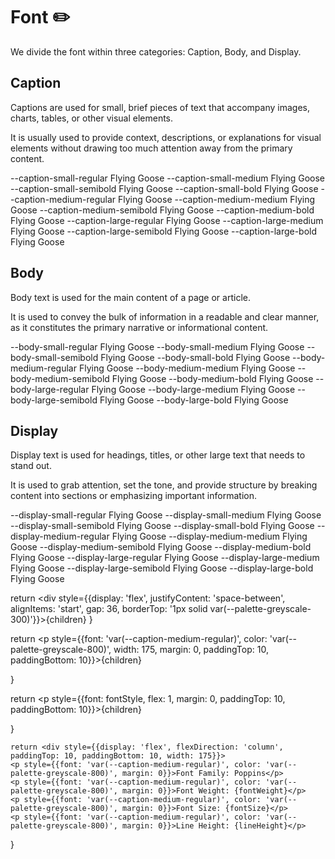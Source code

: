  
<Meta title="Foundation/Font" />
 
# Font ✏️

We divide the font within three categories: Caption, Body, and Display.

## Caption

Captions are used for small, brief pieces of text that accompany images, charts, tables, or other visual elements.

It is usually used to provide context, descriptions, or explanations for visual elements without drawing too much attention away from the primary content.

<Unstyled>
<TextWrapper>
  <TypeWrapper>--caption-small-regular</TypeWrapper>
  <TextDetails fontWeight={400} fontSize="10px" lineHeight="1.5"/>
  <ExampleTextWrapper fontStyle='var(--caption-small-regular)'>Flying Goose</ExampleTextWrapper>
</TextWrapper>
<TextWrapper>
  <TypeWrapper>--caption-small-medium</TypeWrapper>
  <TextDetails fontWeight={500} fontSize="10px" lineHeight="1.5"/>
  <ExampleTextWrapper fontStyle='var(--caption-small-medium)'>Flying Goose</ExampleTextWrapper>
</TextWrapper>
<TextWrapper>
  <TypeWrapper>--caption-small-semibold</TypeWrapper>
  <TextDetails fontWeight={600} fontSize="10px" lineHeight="1.5"/>
  <ExampleTextWrapper fontStyle='var(--caption-small-semibold)'>Flying Goose</ExampleTextWrapper>
</TextWrapper>
<TextWrapper>
  <TypeWrapper>--caption-small-bold</TypeWrapper>
  <TextDetails fontWeight={700} fontSize="10px" lineHeight="1.5"/>
  <ExampleTextWrapper fontStyle='var(--caption-small-bold)'>Flying Goose</ExampleTextWrapper>
</TextWrapper>
<TextWrapper>
  <TypeWrapper>--caption-medium-regular</TypeWrapper>
  <TextDetails fontWeight={400} fontSize="11px" lineHeight="1.5"/>
  <ExampleTextWrapper fontStyle='var(--caption-medium-regular)'>Flying Goose</ExampleTextWrapper>
</TextWrapper>
<TextWrapper>
  <TypeWrapper>--caption-medium-medium</TypeWrapper>
  <TextDetails fontWeight={500} fontSize="11px" lineHeight="1.5"/>
  <ExampleTextWrapper fontStyle='var(--caption-medium-medium)'>Flying Goose</ExampleTextWrapper>
</TextWrapper>
<TextWrapper>
  <TypeWrapper>--caption-medium-semibold</TypeWrapper>
  <TextDetails fontWeight={600} fontSize="11px" lineHeight="1.5"/>
  <ExampleTextWrapper fontStyle='var(--caption-medium-semibold)'>Flying Goose</ExampleTextWrapper>
</TextWrapper>
<TextWrapper>
  <TypeWrapper>--caption-medium-bold</TypeWrapper>
  <TextDetails fontWeight={700} fontSize="11px" lineHeight="1.5"/>
  <ExampleTextWrapper fontStyle='var(--caption-medium-bold)'>Flying Goose</ExampleTextWrapper>
</TextWrapper>
<TextWrapper>
  <TypeWrapper>--caption-large-regular</TypeWrapper>
  <TextDetails fontWeight={400} fontSize="12px" lineHeight="1.5"/>
  <ExampleTextWrapper fontStyle='var(--caption-large-regular)'>Flying Goose</ExampleTextWrapper>
</TextWrapper>
<TextWrapper>
  <TypeWrapper>--caption-large-medium</TypeWrapper>
  <TextDetails fontWeight={500} fontSize="12px" lineHeight="1.5"/>
  <ExampleTextWrapper fontStyle='var(--caption-large-medium)'>Flying Goose</ExampleTextWrapper>
</TextWrapper>
<TextWrapper>
  <TypeWrapper>--caption-large-semibold</TypeWrapper>
  <TextDetails fontWeight={600} fontSize="12px" lineHeight="1.5"/>
  <ExampleTextWrapper fontStyle='var(--caption-large-semibold)'>Flying Goose</ExampleTextWrapper>
</TextWrapper>
<TextWrapper>
  <TypeWrapper>--caption-large-bold</TypeWrapper>
  <TextDetails fontWeight={700} fontSize="12px" lineHeight="1.5"/>
  <ExampleTextWrapper fontStyle='var(--caption-large-bold)'>Flying Goose</ExampleTextWrapper>
</TextWrapper>
</Unstyled>

## Body

Body text is used for the main content of a page or article.

It is used to convey the bulk of information in a readable and clear manner, as it constitutes the primary narrative or informational content.

<Unstyled>
<TextWrapper>
  <TypeWrapper>--body-small-regular</TypeWrapper>
  <TextDetails fontWeight={400} fontSize="14px" lineHeight="1.5"/>
  <ExampleTextWrapper fontStyle='var(--body-small-regular)'>Flying Goose</ExampleTextWrapper>
</TextWrapper>
<TextWrapper>
  <TypeWrapper>--body-small-medium</TypeWrapper>
  <TextDetails fontWeight={500} fontSize="14px" lineHeight="1.5"/>
  <ExampleTextWrapper fontStyle='var(--body-small-medium)'>Flying Goose</ExampleTextWrapper>
</TextWrapper>
<TextWrapper>
  <TypeWrapper>--body-small-semibold</TypeWrapper>
  <TextDetails fontWeight={600} fontSize="14px" lineHeight="1.5"/>
  <ExampleTextWrapper fontStyle='var(--body-small-semibold)'>Flying Goose</ExampleTextWrapper>
</TextWrapper>
<TextWrapper>
  <TypeWrapper>--body-small-bold</TypeWrapper>
  <TextDetails fontWeight={700} fontSize="14px" lineHeight="1.5"/>
  <ExampleTextWrapper fontStyle='var(--body-small-bold)'>Flying Goose</ExampleTextWrapper>
</TextWrapper>
<TextWrapper>
  <TypeWrapper>--body-medium-regular</TypeWrapper>
  <TextDetails fontWeight={400} fontSize="16px" lineHeight="1.5"/>
  <ExampleTextWrapper fontStyle='var(--body-medium-regular)'>Flying Goose</ExampleTextWrapper>
</TextWrapper>
<TextWrapper>
  <TypeWrapper>--body-medium-medium</TypeWrapper>
  <TextDetails fontWeight={500} fontSize="16px" lineHeight="1.5"/>
  <ExampleTextWrapper fontStyle='var(--body-medium-medium)'>Flying Goose</ExampleTextWrapper>
</TextWrapper>
<TextWrapper>
  <TypeWrapper>--body-medium-semibold</TypeWrapper>
  <TextDetails fontWeight={600} fontSize="16px" lineHeight="1.5"/>
  <ExampleTextWrapper fontStyle='var(--body-medium-semibold)'>Flying Goose</ExampleTextWrapper>
</TextWrapper>
<TextWrapper>
  <TypeWrapper>--body-medium-bold</TypeWrapper>
  <TextDetails fontWeight={700} fontSize="16px" lineHeight="1.5"/>
  <ExampleTextWrapper fontStyle='var(--body-medium-bold)'>Flying Goose</ExampleTextWrapper>
</TextWrapper>
<TextWrapper>
  <TypeWrapper>--body-large-regular</TypeWrapper>
  <TextDetails fontWeight={400} fontSize="20px" lineHeight="1.5"/>
  <ExampleTextWrapper fontStyle='var(--body-large-regular)'>Flying Goose</ExampleTextWrapper>
</TextWrapper>
<TextWrapper>
  <TypeWrapper>--body-large-medium</TypeWrapper>
  <TextDetails fontWeight={500} fontSize="20px" lineHeight="1.5"/>
  <ExampleTextWrapper fontStyle='var(--body-large-medium)'>Flying Goose</ExampleTextWrapper>
</TextWrapper>
<TextWrapper>
  <TypeWrapper>--body-large-semibold</TypeWrapper>
  <TextDetails fontWeight={600} fontSize="20px" lineHeight="1.5"/>
  <ExampleTextWrapper fontStyle='var(--body-large-semibold)'>Flying Goose</ExampleTextWrapper>
</TextWrapper>
<TextWrapper>
  <TypeWrapper>--body-large-bold</TypeWrapper>
  <TextDetails fontWeight={700} fontSize="20px" lineHeight="1.5"/>
  <ExampleTextWrapper fontStyle='var(--body-large-bold)'>Flying Goose</ExampleTextWrapper>
</TextWrapper>
</Unstyled>

## Display

Display text is used for headings, titles, or other large text that needs to stand out.

It is used to grab attention, set the tone, and provide structure by breaking content into sections or emphasizing important information.

<Unstyled>
<TextWrapper>
  <TypeWrapper>--display-small-regular</TypeWrapper>
  <TextDetails fontWeight={400} fontSize="24px" lineHeight="1.5"/>
  <ExampleTextWrapper fontStyle='var(--display-small-regular)'>Flying Goose</ExampleTextWrapper>
</TextWrapper>
<TextWrapper>
  <TypeWrapper>--display-small-medium</TypeWrapper>
  <TextDetails fontWeight={500} fontSize="24px" lineHeight="1.5"/>
  <ExampleTextWrapper fontStyle='var(--display-small-medium)'>Flying Goose</ExampleTextWrapper>
</TextWrapper>
<TextWrapper>
  <TypeWrapper>--display-small-semibold</TypeWrapper>
  <TextDetails fontWeight={600} fontSize="24px" lineHeight="1.5"/>
  <ExampleTextWrapper fontStyle='var(--display-small-semibold)'>Flying Goose</ExampleTextWrapper>
</TextWrapper>
<TextWrapper>
  <TypeWrapper>--display-small-bold</TypeWrapper>
  <TextDetails fontWeight={700} fontSize="24px" lineHeight="1.5"/>
  <ExampleTextWrapper fontStyle='var(--display-small-bold)'>Flying Goose</ExampleTextWrapper>
</TextWrapper>
<TextWrapper>
  <TypeWrapper>--display-medium-regular</TypeWrapper>
  <TextDetails fontWeight={400} fontSize="32px" lineHeight="1.5"/>
  <ExampleTextWrapper fontStyle='var(--display-medium-regular)'>Flying Goose</ExampleTextWrapper>
</TextWrapper>
<TextWrapper>
  <TypeWrapper>--display-medium-medium</TypeWrapper>
  <TextDetails fontWeight={500} fontSize="32px" lineHeight="1.5"/>
  <ExampleTextWrapper fontStyle='var(--display-medium-medium)'>Flying Goose</ExampleTextWrapper>
</TextWrapper>
<TextWrapper>
  <TypeWrapper>--display-medium-semibold</TypeWrapper>
  <TextDetails fontWeight={600} fontSize="32px" lineHeight="1.5"/>
  <ExampleTextWrapper fontStyle='var(--display-medium-semibold)'>Flying Goose</ExampleTextWrapper>
</TextWrapper>
<TextWrapper>
  <TypeWrapper>--display-medium-bold</TypeWrapper>
  <TextDetails fontWeight={700} fontSize="32px" lineHeight="1.5"/>
  <ExampleTextWrapper fontStyle='var(--display-medium-bold)'>Flying Goose</ExampleTextWrapper>
</TextWrapper>
<TextWrapper>
  <TypeWrapper>--display-large-regular</TypeWrapper>
  <TextDetails fontWeight={400} fontSize="40px" lineHeight="1.5"/>
  <ExampleTextWrapper fontStyle='var(--display-large-regular)'>Flying Goose</ExampleTextWrapper>
</TextWrapper>
<TextWrapper>
  <TypeWrapper>--display-large-medium</TypeWrapper>
  <TextDetails fontWeight={500} fontSize="40px" lineHeight="1.5"/>
  <ExampleTextWrapper fontStyle='var(--display-large-medium)'>Flying Goose</ExampleTextWrapper>
</TextWrapper>
<TextWrapper>
  <TypeWrapper>--display-large-semibold</TypeWrapper>
  <TextDetails fontWeight={600} fontSize="40px" lineHeight="1.5"/>
  <ExampleTextWrapper fontStyle='var(--display-large-semibold)'>Flying Goose</ExampleTextWrapper>
</TextWrapper>
<TextWrapper>
  <TypeWrapper>--display-large-bold</TypeWrapper>
  <TextDetails fontWeight={700} fontSize="40px" lineHeight="1.5"/>
  <ExampleTextWrapper fontStyle='var(--display-large-bold)'>Flying Goose</ExampleTextWrapper>
</TextWrapper>
</Unstyled>

return <div style={{display: 'flex', justifyContent: 'space-between', alignItems: 'start', gap: 36, borderTop: '1px solid var(--palette-greyscale-300)'}}>{children}</div>
}

return <p style={{font: 'var(--caption-medium-regular)', color: 'var(--palette-greyscale-800)', width: 175, margin: 0, paddingTop: 10, paddingBottom: 10}}>{children}</p>
}

return <p style={{font: fontStyle, flex: 1, margin: 0, paddingTop: 10, paddingBottom: 10}}>{children}</p>
}

    return <div style={{display: 'flex', flexDirection: 'column', paddingTop: 10, paddingBottom: 10, width: 175}}>
    <p style={{font: 'var(--caption-medium-regular)', color: 'var(--palette-greyscale-800)', margin: 0}}>Font Family: Poppins</p>
    <p style={{font: 'var(--caption-medium-regular)', color: 'var(--palette-greyscale-800)', margin: 0}}>Font Weight: {fontWeight}</p>
    <p style={{font: 'var(--caption-medium-regular)', color: 'var(--palette-greyscale-800)', margin: 0}}>Font Size: {fontSize}</p>
    <p style={{font: 'var(--caption-medium-regular)', color: 'var(--palette-greyscale-800)', margin: 0}}>Line Height: {lineHeight}</p>
  </div>
}